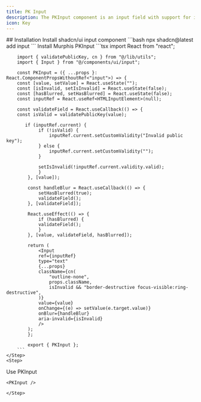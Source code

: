```yaml
---
title: PK Input
description: The PKInput component is an input field with support for inline public key validation.
icon: Key
---
```

<PreviewComponent>
<PKInput placeholder="Enter a public key" v0JsonFileName={"pk-input"}/>
</PreviewComponent>
## Installation

<Steps>
    <Step>
    Install shadcn/ui input component
            ```bash
            npx shadcn@latest add input
            ```
    </Step>
    <Step>
    Install Murphis PKInput
        ```tsx
        import React from "react";

        import { validatePublicKey, cn } from "@/lib/utils";
        import { Input } from "@/components/ui/input";

        const PKInput = ({ ...props }: React.ComponentPropsWithoutRef<"input">) => {
        const [value, setValue] = React.useState("");
        const [isInvalid, setIsInvalid] = React.useState(false);
        const [hasBlurred, setHasBlurred] = React.useState(false);
        const inputRef = React.useRef<HTMLInputElement>(null);

        const validateField = React.useCallback(() => {
        const isValid = validatePublicKey(value);

           if (inputRef.current) {
                if (!isValid) {
                    inputRef.current.setCustomValidity("Invalid public key");
                } else {
                    inputRef.current.setCustomValidity("");
                }

                setIsInvalid(!inputRef.current.validity.valid);
                }
            }, [value]);

            const handleBlur = React.useCallback(() => {
                setHasBlurred(true);
                validateField();
            }, [validateField]);

            React.useEffect(() => {
                if (hasBlurred) {
                validateField();
                }
            }, [value, validateField, hasBlurred]);

            return (
                <Input
                ref={inputRef}
                type="text"
                {...props}
                className={cn(
                    "outline-none",
                    props.className,
                    isInvalid && "border-destructive focus-visible:ring-destructive",
                )}
                value={value}
                onChange={(e) => setValue(e.target.value)}
                onBlur={handleBlur}
                aria-invalid={isInvalid}
                />
            );
            };

            export { PKInput };
        ```
    </Step>
    <Step>
Use PKInput
```tsx
<PKInput />
```  
    </Step>

</Steps>

